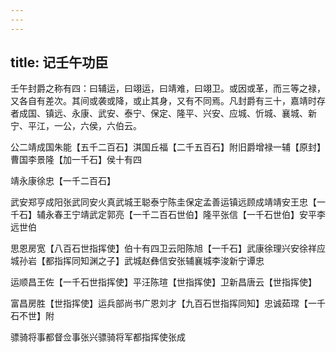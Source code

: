 ```yaml
---
---
---
```

title: 记壬午功臣
---



壬午封爵之称有四：曰辅运，曰翊运，曰靖难，曰翊卫。或因或革，而三等之禄，又各自有差次。其间或袭或降，或止其身，又有不同焉。凡封爵有三十，嘉靖时存者成国、镇远、永康、武安、泰宁、保定、隆平、兴安、应城、忻城、襄城、新宁、平江，一公，六侯，六伯云。

公二靖成国朱能【五千二百石】淇国丘福【二千五百石】附旧爵增禄一辅【原封】曹国李景隆【加一千石】侯十有四

靖永康徐忠【一千二百石】

武安郑亨成阳张武同安火真武城王聪泰宁陈圭保定孟善运镇远顾成靖靖安王忠【一千石】辅永春王宁靖武定郭亮【一千二百石世伯】隆平张信【一千石世伯】安平李远世伯

思恩房宽【八百石世指挥使】伯十有四卫云阳陈旭【一千石】武康徐理兴安徐祥应城孙岩【都指挥同知渊之子】武城赵彝信安张辅襄城李浚新宁谭忠

运顺昌王佐【一千石世指挥使】平汪陈瑄【世指挥使】卫新昌唐云【世指挥使】

富昌房胜【世指挥使】运兵部尚书广恩刘才【九百石世指挥同知】忠诚茹瑺【一千石不世】附

骠骑将事都督佥事张兴骠骑将军都指挥使张成
